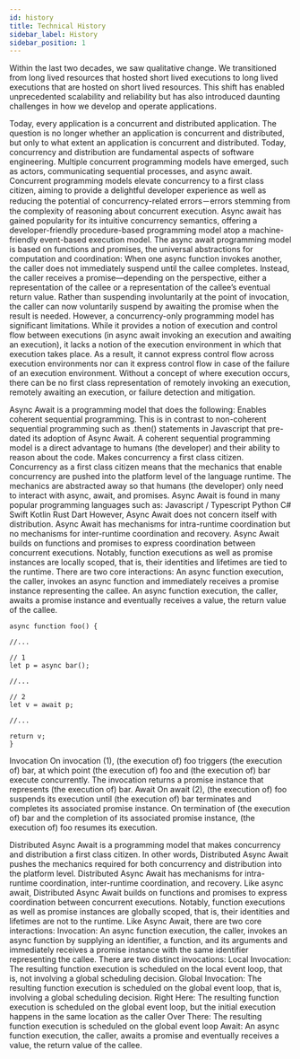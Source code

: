 ```yaml
---
id: history
title: Technical History
sidebar_label: History
sidebar_position: 1
---
```


Within the last two decades, we saw qualitative change.
We transitioned from long lived resources that hosted short lived executions to long lived executions that are hosted on short lived resources.
This shift has enabled unprecedented scalability and reliability but has also introduced daunting challenges in how we develop and operate applications.

Today, every application is a concurrent and distributed application. The question is no longer whether an application is concurrent and distributed, but only to what extent an application is concurrent and distributed. Today, concurrency and distribution are fundamental aspects of software engineering.
Multiple concurrent programming models have emerged, such as actors, communicating sequential processes, and async await. Concurrent programming models elevate concurrency to a first class citizen, aiming to provide a delightful developer experience as well as reducing the potential of concurrency-related errors－errors stemming from the complexity of reasoning about concurrent execution.
Async await has gained popularity for its intuitive concurrency semantics, offering a developer-friendly procedure-based programming model atop a machine-friendly event-based execution model.
The async await programming model is based on functions and promises, the universal abstractions for computation and coordination: When one async function invokes another, the caller does not immediately suspend until the callee completes. Instead, the caller receives a promise—depending on the perspective, either a representation of the callee or a representation of the callee’s eventual return value. Rather than suspending involuntarily at the point of invocation, the caller can now voluntarily suspend by awaiting the promise when the result is needed.
However, a concurrency-only programming model has significant limitations. While it provides a notion of execution and control flow between executions (in async await invoking an execution and awaiting an execution), it lacks a notion of the execution environment in which that execution takes place. As a result, it cannot express control flow across execution environments nor can it express control flow in case of the failure of an execution environment.
Without a concept of where execution occurs, there can be no first class representation of remotely invoking an execution, remotely awaiting an execution, or failure detection and mitigation.

Async Await is a programming model that does the following:
Enables coherent sequential programming. This is in contrast to non-coherent sequential programming such as .then() statements in Javascript that pre-dated its adoption of Async Await. A coherent sequential programming model is a direct advantage to humans (the developer) and their ability to reason about the code.
Makes concurrency a first class citizen. Concurrency as a first class citizen means that the mechanics that enable concurrency are pushed into the platform level of the language runtime. The mechanics are abstracted away so that humans (the developer) only need to interact with async, await, and promises.
Async Await is found in many popular programming languages such as:
Javascript / Typescript
Python
C#
Swift
Kotlin
Rust
Dart
However, Async Await does not concern itself with distribution. Async Await has mechanisms for intra-runtime coordination but no mechanisms for inter-runtime coordination and recovery.
Async Await builds on functions and promises to express coordination between concurrent executions. Notably, function executions as well as promise instances are locally scoped, that is, their identities and lifetimes are tied to the runtime.
There are two core interactions:
An async function execution, the caller, invokes an async function and immediately receives a promise instance representing the callee.
An async function execution, the caller, awaits a promise instance and eventually receives a value, the return value of the callee.

```text
async function foo() {

//...

// 1
let p = async bar();

//...

// 2
let v = await p;

//...

return v;
}
```

Invocation
On invocation (1), (the execution of) foo triggers (the execution of) bar, at which point (the execution of) foo and (the execution of) bar execute concurrently. The invocation returns a promise instance that represents (the execution of) bar.
Await
On await (2), (the execution of) foo suspends its execution until (the execution of) bar terminates and completes its associated promise instance. On termination of (the execution of) bar and the completion of its associated promise instance, (the execution of) foo resumes its execution.

Distributed Async Await is a programming model that makes concurrency and distribution a first class citizen. In other words, Distributed Async Await pushes the mechanics required for both concurrency and distribution into the platform level.
Distributed Async Await has mechanisms for intra-runtime coordination, inter-runtime coordination, and recovery.
Like async await, Distributed Async Await builds on functions and promises to express coordination between concurrent executions. Notably, function executions as well as promise instances are globally scoped, that is, their identities and lifetimes are not to the runtime.
Like Async Await, there are two core interactions:
Invocation: An async function execution, the caller, invokes an async function by supplying an identifier, a function, and its arguments and immediately receives a promise instance with the same identifier representing the callee.
There are two distinct invocations:
Local Invocation: The resulting function execution is scheduled on the local event loop, that is, not involving a global scheduling decision.
Global Invocation: The resulting function execution is scheduled on the global event loop, that is, involving a global scheduling decision.
Right Here: The resulting function execution is scheduled on the global event loop, but the initial execution happens in the same location as the caller
Over There: The resulting function execution is scheduled on the global event loop
Await: An async function execution, the caller, awaits a promise and eventually receives a value, the return value of the callee.
